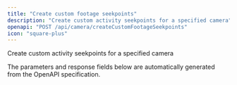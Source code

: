 ```yaml
---
title: "Create custom footage seekpoints"
description: "Create custom activity seekpoints for a specified camera"
openapi: "POST /api/camera/createCustomFootageSeekpoints"
icon: "square-plus"
---
```


Create custom activity seekpoints for a specified camera

<Note>
The parameters and response fields below are automatically generated from the OpenAPI specification.
</Note>
